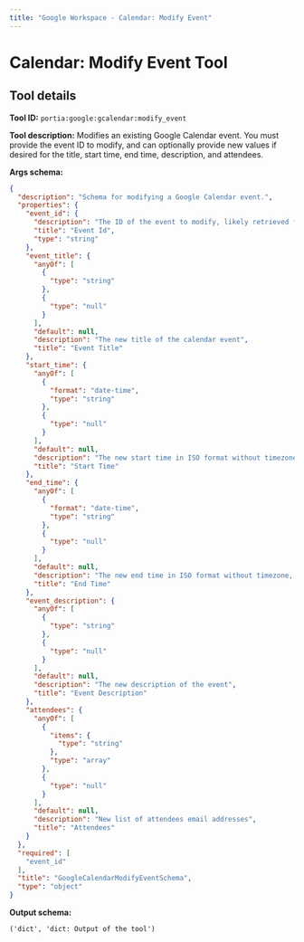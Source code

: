 ```yaml
---
title: "Google Workspace - Calendar: Modify Event"
---
```

<!-- WARNING: This file is auto-generated by generate_tool_docs.py. Do not edit manually. -->


# Calendar: Modify Event Tool

<Intro />

## Tool details
**Tool ID:** `portia:google:gcalendar:modify_event`

**Tool description:** Modifies an existing Google Calendar event. You must provide the event ID to modify, and can optionally provide new values if desired for the title, start time, end time, description, and attendees.

**Args schema:**
```json
{
  "description": "Schema for modifying a Google Calendar event.",
  "properties": {
    "event_id": {
      "description": "The ID of the event to modify, likely retrieved from portia:google:gcalendar:get_events_by_properties",
      "title": "Event Id",
      "type": "string"
    },
    "event_title": {
      "anyOf": [
        {
          "type": "string"
        },
        {
          "type": "null"
        }
      ],
      "default": null,
      "description": "The new title of the calendar event",
      "title": "Event Title"
    },
    "start_time": {
      "anyOf": [
        {
          "format": "date-time",
          "type": "string"
        },
        {
          "type": "null"
        }
      ],
      "default": null,
      "description": "The new start time in ISO format without timezone, e.g 2024-09-20T20:00:00",
      "title": "Start Time"
    },
    "end_time": {
      "anyOf": [
        {
          "format": "date-time",
          "type": "string"
        },
        {
          "type": "null"
        }
      ],
      "default": null,
      "description": "The new end time in ISO format without timezone, e.g 2024-09-20T20:00:00",
      "title": "End Time"
    },
    "event_description": {
      "anyOf": [
        {
          "type": "string"
        },
        {
          "type": "null"
        }
      ],
      "default": null,
      "description": "The new description of the event",
      "title": "Event Description"
    },
    "attendees": {
      "anyOf": [
        {
          "items": {
            "type": "string"
          },
          "type": "array"
        },
        {
          "type": "null"
        }
      ],
      "default": null,
      "description": "New list of attendees email addresses",
      "title": "Attendees"
    }
  },
  "required": [
    "event_id"
  ],
  "title": "GoogleCalendarModifyEventSchema",
  "type": "object"
}
```

**Output schema:**
```
('dict', 'dict: Output of the tool')
```
